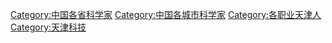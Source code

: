 [[Category:中国各省科学家|Category:中国各省科学家]]
[[Category:中国各城市科学家|Category:中国各城市科学家]]
[[Category:各职业天津人|Category:各职业天津人]]
[[Category:天津科技|Category:天津科技]]